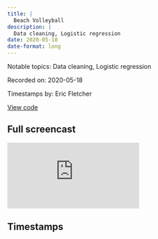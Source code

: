 ```yaml
---
title: |
  Beach Volleyball
description: |
  Data cleaning, Logistic regression
date: 2020-05-18
date-format: long
---
```


Notable topics: Data cleaning, Logistic regression

Recorded on: 2020-05-18

Timestamps by: Eric Fletcher

[View code](https://github.com/dgrtwo/data-screencasts/blob/master/beach-volleyball.Rmd)

## Full screencast

<iframe class="video" src="https://www.youtube.com/embed/MfDdmsW3OMo" title="YouTube video player" frameborder="0" allow="accelerometer; autoplay; clipboard-write; encrypted-media; gyroscope; picture-in-picture" allowfullscreen></iframe>

## Timestamps

<script id="timestamps" type="application-json">[{"timestamp_with_hours":"0:5:30","description":"Use `pivot_longer` from the `dplyr` package to pivot the data set from `wide` to `long`.","functions":"pivot_longer","packages":"dplyr","timestamp_sec":330},{"timestamp_with_hours":"0:7:20","description":"Use `mutate_at` from the `dplyr` package with `starts_with` to change the class to `character` for all columns that start with `w_` and `l_`.","functions":"mutate_at","packages":"dplyr","timestamp_sec":440},{"timestamp_with_hours":"0:8:00","description":"Use `separate` from the `tidyr` package to separate the `name` variable into three columns with `extra = merge` and `fill = right`.","functions":"separate","packages":"tidyr","timestamp_sec":480},{"timestamp_with_hours":"0:10:35","description":"Use `rename` from the `dplyr` package to rename `w_player1`, `w_player2`, `l_player1`, and `l_player2`.","functions":"rename","packages":"dplyr","timestamp_sec":635},{"timestamp_with_hours":"0:12:50","description":"Use `pivot_wider` from the `dplyr` package to pivot the `name` variable from `long` to `wide`.","functions":"pivot_wider","packages":"dplyr","timestamp_sec":770},{"timestamp_with_hours":"0:15:15","description":"Use `str_to_upper` to convert the `winner_loser` `w` and `l` values to uppercase.","functions":"str_to_upper","packages":"stringr","timestamp_sec":915},{"timestamp_with_hours":"0:20:25","description":"Add unique row numbers for each match using `mutate` with `row_number` from the `dplyr` package.","functions":"row_number","packages":"dplyr","timestamp_sec":1225},{"timestamp_with_hours":"0:21:20","description":"Separate the `score` values into multiple rows using `separate_rows` from the `tidyr` package.","functions":"separate_rows","packages":"tidyr","timestamp_sec":1280},{"timestamp_with_hours":"0:22:45","description":"Use `separate` from the `tidyr` package to actual scores into two columns, one for the winners score `w_score` and another for the losers score `l_score`.","functions":"separate","packages":"tidyr","timestamp_sec":1365},{"timestamp_with_hours":"0:23:45","description":"Use `na_if` from the `dplyr` package to change the `Forfeit or other` value from the `score` variable to `NA`.","functions":"na_if","packages":"dplyr","timestamp_sec":1425},{"timestamp_with_hours":"0:24:35","description":"Use `str_remove` from the `stringr` package to remove scores that include `retired`.","functions":"str_remove","packages":"stringr","timestamp_sec":1475},{"timestamp_with_hours":"0:25:25","description":"Determine how many times the winners score `w_score` is  greter than the losers score `l_score` at least 1/3 of the time.","functions":"mutate | group_by | summarize","packages":"dplyr","timestamp_sec":1525},{"timestamp_with_hours":"0:28:30","description":"Use `summarize` from the `dplyr` package to create the summary statistics including the `number of matches`, `winning percentage`, `date of first match`, `date of most recent match`.","functions":"summarize","packages":"dplyr","timestamp_sec":1710},{"timestamp_with_hours":"0:34:15","description":"Use `type_convert` from the `readr` package to convert `character` class variables to `numeric`.","functions":"type_convert","packages":"readr","timestamp_sec":2055},{"timestamp_with_hours":"0:35:00","description":"Use `summarize_all` from the `dplyr` package to calculate the calculate which fraction of the data is not `NA`.","functions":"summarize_all","packages":"dplyr","timestamp_sec":2100},{"timestamp_with_hours":"0:42:00","description":"Use `summarize` from the `dplyr` package to determine players `number of matches`, `winning percentage`, `average attacks`, `average errors`, `average kills`, `average aces`, `average serve errors`, and `total rows with data` for years prior to 2019. \n\nThe summary statistics are then used to answer how would we could predict if a player will win in 2019 using `geom_point` and `logistic regression`. Initially, David wanted to predict performance based on players first year performance. (NOTE - David mistakingly grouped by `year` and `age`. He cathces this around 1:02:00.)","functions":"summarize | inner_join | geom_point | glm |cbind","packages":"dplyr | ggplot2","timestamp_sec":2520},{"timestamp_with_hours":"0:49:25","description":"Use  `year` from the `lubridate` package within a `group_by` to determine the `age` for each play given their `birthdate`.","functions":"summarize | year","packages":"lubridate","timestamp_sec":2965},{"timestamp_with_hours":"0:54:30","description":"Turn the summary statistics at timestamp `42:00` into a `.` DOT `%>%` PIPE function.","timestamp_sec":3270},{"timestamp_with_hours":"1:04:30","description":"Summary of screencast.","timestamp_sec":3870}]</script>
